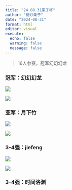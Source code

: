 ```yaml
---
title: "24.08.31栗子杯"
author: "糖炒栗子"
date: "2024-08-31"
format: html
editor: visual
execute:
  echo: false
  warning: false
  message: false
---
```


> 16人参赛，冠军幻幻幻龙

### 冠军：幻幻幻龙

![](Picture/BEBD7D0055B526D58338804F8440B926.jpg)

![](Picture/B18E121E023B58B67DEAC5451AE8658D.jpg)

### 亚军：月下竹

![](Picture/6D140BB5DBEED5909959EC8C7A9BC15A.jpg)

![](Picture/C2B7250E44F76DBC417E4A33B1ED7475.jpg)

### 3-4强：jiefeng

![](Picture/8CEF3F6F7C2F25A0EE978856D1296160.png)

![](Picture/1669528259083E2E75F8FAD567A21DBE.png)

### 3-4强：时间洛渊
